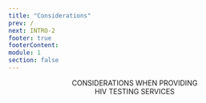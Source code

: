 ```yaml
---
title: "Considerations"
prev: /
next: INTRO-2
footer: true
footerContent:
module: 1
section: false
---
```


<Header title="ok">
  CONSIDERATIONS WHEN PROVIDING <br />
  <span className="text-red"> HIV TESTING SERVICES</span>
</Header>
<SingleLayout>
  <List
    type="numbered"
    list="HIV impacts many communities disproportionately
  Sharing information around HIV testing and related services may elicit feelings of anger, sadness, pain, fear, or discomfort
  When sharing information about HIV, HIV testing, or HIV testing results, prioritize making a safe space that respects everyone’s feelings, actions, and thoughts
  Encourage all individuals, regardless of HIV test results, to speak with their healthcare providers about HIV prevention and treatment services suitable for them
  Terms used to refer to racial and ethnic people in these communities continue to change over time—the terminology used in this program is not exhaustive"
  />
</SingleLayout>
